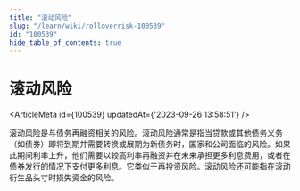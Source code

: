 ```yaml
---
title: "滚动风险"
slug: "/learn/wiki/rolloverrisk-100539"
id: "100539"
hide_table_of_contents: true
---
```



# 滚动风险

<ArticleMeta id={100539} updatedAt={'2023-09-26 13:58:51'} />
<div className='border-solid border-b border-t-0 my-4 border-[var(--ifm-color-gray-300)]' />

滚动风险是与债务再融资相关的风险。滚动风险通常是指当贷款或其他债务义务（如债券）即将到期并需要转换或展期为新债务时，国家和公司面临的风险。如果此期间利率上升，他们需要以较高利率再融资并在未来承担更多利息费用，或者在债券发行的情况下支付更多利息。它类似于再投资风险。滚动风险还可能指在滚动衍生品头寸时损失资金的风险。
